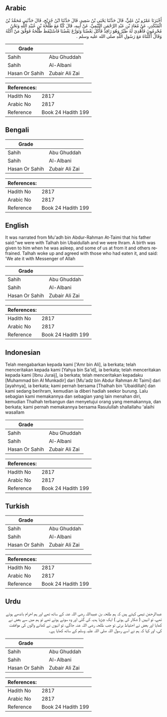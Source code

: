 ## Arabic


<div dir="rtl" lang="ar" style={{fontSize:'larger',backgroundColor:'#f8f9fa',padding:20}}>
أَخْبَرَنَا عَمْرُو بْنُ عَلِيٍّ، قَالَ حَدَّثَنَا يَحْيَى بْنُ سَعِيدٍ، قَالَ حَدَّثَنَا ابْنُ جُرَيْجٍ، قَالَ حَدَّثَنِي مُحَمَّدُ بْنُ الْمُنْكَدِرِ، عَنْ مُعَاذِ بْنِ عَبْدِ الرَّحْمَنِ التَّيْمِيِّ، عَنْ أَبِيهِ، قَالَ كُنَّا مَعَ طَلْحَةَ بْنِ عُبَيْدِ اللَّهِ وَنَحْنُ مُحْرِمُونَ فَأُهْدِيَ لَهُ طَيْرٌ وَهُوَ رَاقِدٌ فَأَكَلَ بَعْضُنَا وَتَوَرَّعَ بَعْضُنَا فَاسْتَيْقَظَ طَلْحَةُ فَوَفَّقَ مَنْ أَكَلَهُ وَقَالَ أَكَلْنَاهُ مَعَ رَسُولِ اللَّهِ صلى الله عليه وسلم ‏.‏
</div>
<div style={{backgroundColor:'#f8f9fa',padding:20, marginBottom: 10}}><table> <thead> <tr> <th>Grade</th> <th></th> </tr> </thead> <tbody> <tr><td>Sahih</td><td>Abu Ghuddah</td></tr><tr><td>Sahih</td><td>Al-Albani</td></tr><tr><td>Hasan Or Sahih</td><td>Zubair Ali Zai</td></tr></tbody></table><table> <thead> <tr> <th>References:</th> <th></th> </tr> </thead> <tbody><tr><td>Hadith No</td><td>2817</td></tr><tr><td>Arabic No</td><td>2817</td></tr><tr><td>Reference</td><td>Book 24 Hadith 199</td></tr></tbody></table></div>

## Bengali


<div dir="ltr" lang="bn" style={{fontSize:'larger',backgroundColor:'#f8f9fa',padding:20}}>

</div>
<div style={{backgroundColor:'#f8f9fa',padding:20, marginBottom: 10}}><table> <thead> <tr> <th>Grade</th> <th></th> </tr> </thead> <tbody> <tr><td>Sahih</td><td>Abu Ghuddah</td></tr><tr><td>Sahih</td><td>Al-Albani</td></tr><tr><td>Hasan Or Sahih</td><td>Zubair Ali Zai</td></tr></tbody></table><table> <thead> <tr> <th>References:</th> <th></th> </tr> </thead> <tbody><tr><td>Hadith No</td><td>2817</td></tr><tr><td>Arabic No</td><td>2817</td></tr><tr><td>Reference</td><td>Book 24 Hadith 199</td></tr></tbody></table></div>

## English


<div dir="ltr" lang="en" style={{fontSize:'larger',backgroundColor:'#f8f9fa',padding:20}}>
It was narrated from Mu'adh bin Abdur-Rahman At-Taimi that his father said:"we were with Talhah bin Ubaidullah and we were Ihram. A birth was given to him when he was asleep, and some of us at from it and others refrained. Talhah woke up and agreed with those who had eaten it, and said: 'We ate it with Messenger of Allah
</div>
<div style={{backgroundColor:'#f8f9fa',padding:20, marginBottom: 10}}><table> <thead> <tr> <th>Grade</th> <th></th> </tr> </thead> <tbody> <tr><td>Sahih</td><td>Abu Ghuddah</td></tr><tr><td>Sahih</td><td>Al-Albani</td></tr><tr><td>Hasan Or Sahih</td><td>Zubair Ali Zai</td></tr></tbody></table><table> <thead> <tr> <th>References:</th> <th></th> </tr> </thead> <tbody><tr><td>Hadith No</td><td>2817</td></tr><tr><td>Arabic No</td><td>2817</td></tr><tr><td>Reference</td><td>Book 24 Hadith 199</td></tr></tbody></table></div>

## Indonesian


<div dir="ltr" lang="id" style={{fontSize:'larger',backgroundColor:'#f8f9fa',padding:20}}>
Telah mengabarkan kepada kami ['Amr bin Ali], ia berkata; telah menceritakan kepada kami [Yahya bin Sa'id], ia berkata; telah menceritakan kepada kami [Ibnu Juraij], ia berkata; telah menceritakan kepadaku [Muhammad bin Al Munkadir] dari [Mu'adz bin Abdur Rahman At Taimi] dari [ayahnya], ia berkata; kami pernah bersama [Thalhah bin 'Ubaidillah] dan kami sedang berihram, kemudian ia diberi hadiah seekor burung. Lalu sebagian kami memakannya dan sebagian yang lain menahan diri, kemudian Thalhah terbangun dan menyetujui orang yang memakannya, dan berkata; kami pernah memakannya bersama Rasulullah shallallahu 'alaihi wasallam
</div>
<div style={{backgroundColor:'#f8f9fa',padding:20, marginBottom: 10}}><table> <thead> <tr> <th>Grade</th> <th></th> </tr> </thead> <tbody> <tr><td>Sahih</td><td>Abu Ghuddah</td></tr><tr><td>Sahih</td><td>Al-Albani</td></tr><tr><td>Hasan Or Sahih</td><td>Zubair Ali Zai</td></tr></tbody></table><table> <thead> <tr> <th>References:</th> <th></th> </tr> </thead> <tbody><tr><td>Hadith No</td><td>2817</td></tr><tr><td>Arabic No</td><td>2817</td></tr><tr><td>Reference</td><td>Book 24 Hadith 199</td></tr></tbody></table></div>

## Turkish


<div dir="ltr" lang="tr" style={{fontSize:'larger',backgroundColor:'#f8f9fa',padding:20}}>

</div>
<div style={{backgroundColor:'#f8f9fa',padding:20, marginBottom: 10}}><table> <thead> <tr> <th>Grade</th> <th></th> </tr> </thead> <tbody> <tr><td>Sahih</td><td>Abu Ghuddah</td></tr><tr><td>Sahih</td><td>Al-Albani</td></tr><tr><td>Hasan Or Sahih</td><td>Zubair Ali Zai</td></tr></tbody></table><table> <thead> <tr> <th>References:</th> <th></th> </tr> </thead> <tbody><tr><td>Hadith No</td><td>2817</td></tr><tr><td>Arabic No</td><td>2817</td></tr><tr><td>Reference</td><td>Book 24 Hadith 199</td></tr></tbody></table></div>

## Urdu


<div dir="rtl" lang="ur" style={{fontSize:'larger',backgroundColor:'#f8f9fa',padding:20}}>
عبدالرحمٰن تیمی کہتے ہیں کہ ہم طلحہ بن عبیداللہ رضی اللہ عنہ کے ساتھ تھے اور ہم احرام باندھے ہوئے تھے، تو انہیں ( شکار کی ہوئی ) ایک چڑیا ہدیہ کی گئی اور وہ سوئے ہوئے تھے تو ہم میں سے بعض نے کھایا اور بعض نے احتیاط برتی تو جب طلحہ رضی اللہ عنہ جاگے، تو انہوں نے کھانے والوں کی موافقت کی، اور کہا کہ ہم نے اسے رسول اللہ صلی اللہ علیہ وسلم کے ساتھ کھایا ہے۔
</div>
<div style={{backgroundColor:'#f8f9fa',padding:20, marginBottom: 10}}><table> <thead> <tr> <th>Grade</th> <th></th> </tr> </thead> <tbody> <tr><td>Sahih</td><td>Abu Ghuddah</td></tr><tr><td>Sahih</td><td>Al-Albani</td></tr><tr><td>Hasan Or Sahih</td><td>Zubair Ali Zai</td></tr></tbody></table><table> <thead> <tr> <th>References:</th> <th></th> </tr> </thead> <tbody><tr><td>Hadith No</td><td>2817</td></tr><tr><td>Arabic No</td><td>2817</td></tr><tr><td>Reference</td><td>Book 24 Hadith 199</td></tr></tbody></table></div>